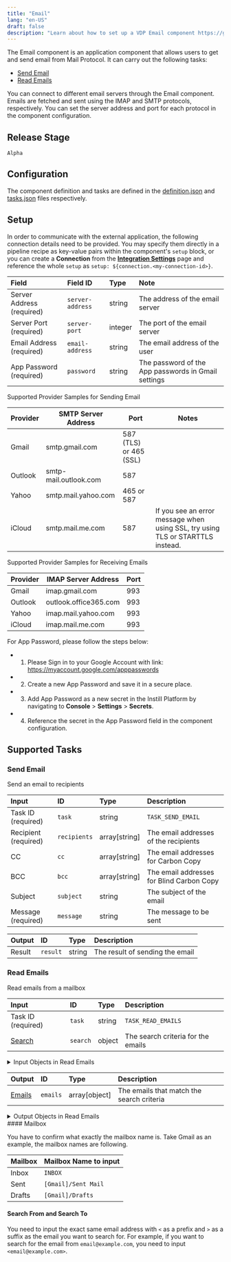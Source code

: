 ```yaml
---
title: "Email"
lang: "en-US"
draft: false
description: "Learn about how to set up a VDP Email component https://github.com/instill-ai/instill-core"
---
```


The Email component is an application component that allows users to get and send email from Mail Protocol.
It can carry out the following tasks:
- [Send Email](#send-email)
- [Read Emails](#read-emails)

You can connect to different email servers through the Email component.
Emails are fetched and sent using the IMAP and SMTP protocols, respectively. You can set the server address and port for each protocol in the component configuration.


## Release Stage

`Alpha`



## Configuration

The component definition and tasks are defined in the [definition.json](https://github.com/instill-ai/pipeline-backend/blob/main/pkg/component/application/email/v0/config/definition.json) and [tasks.json](https://github.com/instill-ai/pipeline-backend/blob/main/pkg/component/application/email/v0/config/tasks.json) files respectively.




## Setup


In order to communicate with the
external application, the following connection details need to be
provided. You may specify them directly in a pipeline recipe as key-value pairs
within the component's `setup` block, or you can create a **Connection** from
the [**Integration Settings**](https://www.instill.tech/docs/vdp/integration)
page and reference the whole `setup` as `setup:
${connection.<my-connection-id>}`.

<div class="markdown-col-no-wrap" data-col-1 data-col-2>

| Field | Field ID | Type | Note |
| :--- | :--- | :--- | :--- |
| Server Address (required) | `server-address` | string | The address of the email server  |
| Server Port (required) | `server-port` | integer | The port of the email server  |
| Email Address (required) | `email-address` | string | The email address of the user  |
| App Password (required) | `password` | string | The password of the App passwords in Gmail settings  |

</div>

Supported Provider Samples for Sending Email

| Provider | SMTP Server Address | Port | Notes |
| --- | --- | --- | --- |
| Gmail | smtp.gmail.com | 587 (TLS) or 465 (SSL) ||
| Outlook | smtp-mail.outlook.com | 587 ||
| Yahoo | smtp.mail.yahoo.com | 465 or 587 ||
| iCloud | smtp.mail.me.com | 587 | If you see an error message when using SSL, try using TLS or STARTTLS instead. |


Supported Provider Samples for Receiving Emails

| Provider | IMAP Server Address | Port |
| --- | --- | --- |
| Gmail | imap.gmail.com | 993 |
| Outlook | outlook.office365.com | 993 |
| Yahoo | imap.mail.yahoo.com | 993 |
| iCloud | imap.mail.me.com | 993 |


For App Password, please follow the steps below:
 - 1. Please Sign in to your Google Account with link: https://myaccount.google.com/apppasswords
 - 2. Create a new App Password and save it in a secure place.
 - 3. Add App Password as a new secret in the Instill Platform by navigating to **Console** > **Settings** > **Secrets**.
 - 4. Reference the secret in the App Password field in the component configuration.



## Supported Tasks

### Send Email

Send an email to recipients

<div class="markdown-col-no-wrap" data-col-1 data-col-2>

| Input | ID | Type | Description |
| :--- | :--- | :--- | :--- |
| Task ID (required) | `task` | string | `TASK_SEND_EMAIL` |
| Recipient (required) | `recipients` | array[string] | The email addresses of the recipients |
| CC | `cc` | array[string] | The email addresses for Carbon Copy |
| BCC | `bcc` | array[string] | The email addresses for Blind Carbon Copy |
| Subject | `subject` | string | The subject of the email |
| Message (required) | `message` | string | The message to be sent |
</div>






<div class="markdown-col-no-wrap" data-col-1 data-col-2>

| Output | ID | Type | Description |
| :--- | :--- | :--- | :--- |
| Result | `result` | string | The result of sending the email |
</div>

### Read Emails

Read emails from a mailbox

<div class="markdown-col-no-wrap" data-col-1 data-col-2>

| Input | ID | Type | Description |
| :--- | :--- | :--- | :--- |
| Task ID (required) | `task` | string | `TASK_READ_EMAILS` |
| [Search](#read-emails-search) | `search` | object | The search criteria for the emails |
</div>


<details>
<summary> Input Objects in Read Emails</summary>

<h4 id="read-emails-search">Search</h4>

The search criteria for the emails

<div class="markdown-col-no-wrap" data-col-1 data-col-2>

| Field | Field ID | Type | Note |
| :--- | :--- | :--- | :--- |
| Search Date | `date` | string | Search for emails with the date the email was sent  |
| Limit | `limit` | integer | The maximum number of emails to search for  |
| Mailbox | `mailbox` | string | The mailbox to search for emails  |
| Search Message | `search-email-message` | string | Search for emails with a specific message  |
| Search From | `search-from` | string | Search for emails from a specific email address  |
| Search Subject | `search-subject` | string | Search for emails with a specific subject  |
| Search To | `search-to` | string | Search for emails to a specific email address  |
</div>
</details>



<div class="markdown-col-no-wrap" data-col-1 data-col-2>

| Output | ID | Type | Description |
| :--- | :--- | :--- | :--- |
| [Emails](#read-emails-emails) | `emails` | array[object] | The emails that match the search criteria |
</div>

<details>
<summary> Output Objects in Read Emails</summary>

<h4 id="read-emails-emails">Emails</h4>

<div class="markdown-col-no-wrap" data-col-1 data-col-2>

| Field | Field ID | Type | Note |
| :--- | :--- | :--- | :--- |
| Date | `date` | string | The date the email was sent |
| From | `from` | string | The email address of the sender |
| Message | `message` | string | The message of the email |
| Subject | `subject` | string | The subject of the email |
| To | `to` | array | The email addresses of the recipient |
</div>
</details>
#### Mailbox

You have to confirm what exactly the mailbox name is.
Take Gmail as an example, the mailbox names are following.

| Mailbox | Mailbox Name to input |
| :--- | :--- |
| Inbox | `INBOX` |
| Sent | `[Gmail]/Sent Mail` |
| Drafts | `[Gmail]/Drafts` |


#### Search From and Search To
You need to input the exact same email address with `<` as a prefix and `>` as a suffix as the email you want to search for.
For example, if you want to search for the email from `email@example.com`, you need to input `<email@example.com>`.


